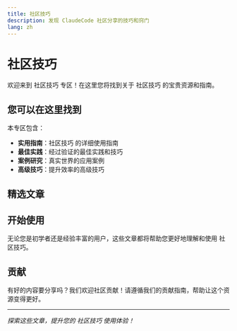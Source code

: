 ```yaml
---
title: 社区技巧
description: 发现 ClaudeCode 社区分享的技巧和窍门
lang: zh
---
```


# 社区技巧

欢迎来到 社区技巧 专区！在这里您将找到关于 社区技巧 的宝贵资源和指南。

## 您可以在这里找到

本专区包含：

- **实用指南**：社区技巧 的详细使用指南
- **最佳实践**：经过验证的最佳实践和技巧
- **案例研究**：真实世界的应用案例
- **高级技巧**：提升效率的高级技巧

## 精选文章

<Cards>
  <Card 
    title="Claude Code 生活操作系统：5个日常生产力自动化技巧" 
    description="学习如何将 Claude Code 转变为生活管理系统，掌握来自 Alex FinnX 的5个强大自动化技巧"
    href="/docs/zh/community-tips/claude-code-life-os" 
  />
  <Card 
    title="代码简化代理：防止 Claude Code 代码膨胀" 
    description="学习如何使用代码简化子代理来防止代码过度工程化，保持代码简洁可读"
    href="/docs/zh/community-tips/code-simplifier-agent" 
  />
  <Card 
    title="FradSer：信任 /init 命令" 
    description="学习来自社区专家 FradSer 的实用技巧，最大化 Claude Code 的有效性"
    href="/docs/zh/community-tips/fradser-trust-init-command" 
  />
</Cards>

## 开始使用

无论您是初学者还是经验丰富的用户，这些文章都将帮助您更好地理解和使用 社区技巧。

## 贡献

有好的内容要分享吗？我们欢迎社区贡献！请遵循我们的贡献指南，帮助让这个资源变得更好。

---

*探索这些文章，提升您的 社区技巧 使用体验！*